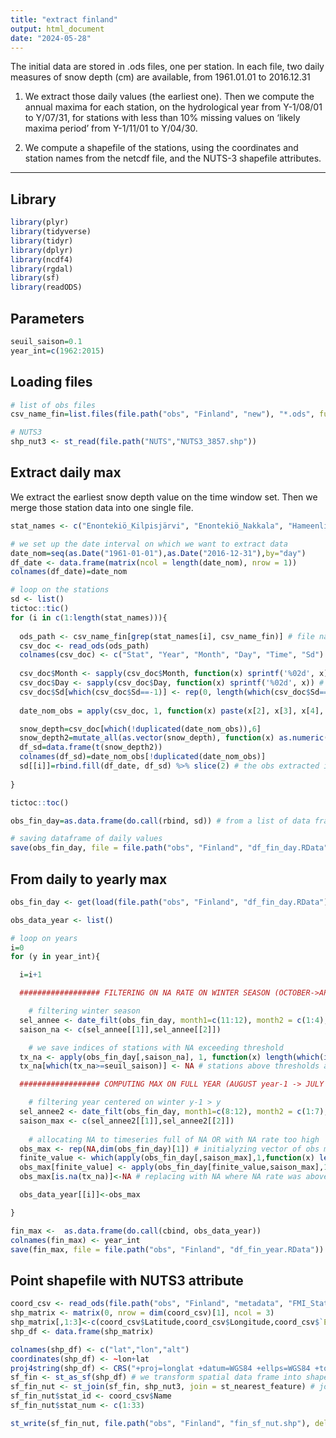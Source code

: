 ```yaml
---
title: "extract finland"
output: html_document
date: "2024-05-28"
---
```

The initial data are stored in .ods files, one per station. In each file, two daily measures of snow depth (cm) are available, from 1961.01.01 to 2016.12.31

(1) We extract those daily values (the earliest one). Then we compute the annual maxima for each station, on the hydrological year from Y-1/08/01 to Y/07/31, for stations with less than 10% missing values on 'likely maxima period' from Y-1/11/01 to Y/04/30.

(2) We compute a shapefile of the stations, using the coordinates and station names from the netcdf file, and the NUTS-3 shapefile attributes.

---

## Library

```r

library(plyr)
library(tidyverse)
library(tidyr)
library(dplyr)
library(ncdf4)
library(rgdal)
library(sf)
library(readODS)

```

## Parameters

```r

seuil_saison=0.1 
year_int=c(1962:2015) 

```

## Loading files

```r

# list of obs files
csv_name_fin=list.files(file.path("obs", "Finland", "new"), "*.ods", full.names = T)

# NUTS3
shp_nut3 <- st_read(file.path("NUTS","NUTS3_3857.shp"))

```

## Extract daily max 

We extract the earliest snow depth value on the time window set. Then we merge those station data into one single file. 

```r

stat_names <- c("Enontekiö_Kilpisjärvi", "Enontekiö_Nakkala", "Hameenlinna_Lammi_Pappila", "Helsinki_Isosaari", "Helsinki_Kaisaniemi", "Helsinki_Katajaluoto", "Helsinki_Kumpula", "Helsinki_Malmi_airfield", "Ilomantsi_Potsonvaara", "Inari_Angeli_Lintupuoliselka", "Inari_Ivalo_airport", "Jokioinen_Ilmala", "Kankaanpaa_Niinisalo_airfield", "Kauhava_airfield", "Kemi_Tornio_airport", "Kemijarvi_airport", "Kittila_Pokka", "Kouvola_Utti_Lentoportintie", "Kuhmo_Kalliojoki", "Kuusamo_airport", "Kuusamo_Kiutakongas", "Lappeenranta_Lepola", "Ranua_airfield", "Rovaniemi_Apukka", "Salla_Naruska", "Salla_parish", "Salla_Varriotunturi", "Savonlinna_Punkaharju_Laukansaari", "Siikajoki_Ruukki", "Utsjoki_Kevo", "Vaala_Pelso", "Vesanto_parish", "Vierema_Kaarakkala")

# we set up the date interval on which we want to extract data
date_nom=seq(as.Date("1961-01-01"),as.Date("2016-12-31"),by="day")
df_date <- data.frame(matrix(ncol = length(date_nom), nrow = 1))
colnames(df_date)=date_nom

# loop on the stations
sd <- list()
tictoc::tic()
for (i in c(1:length(stat_names))){ 
  
  ods_path <- csv_name_fin[grep(stat_names[i], csv_name_fin)] # file name to read
  csv_doc <- read_ods(ods_path)
  colnames(csv_doc) <- c("Stat", "Year", "Month", "Day", "Time", "Sd")
  
  csv_doc$Month <- sapply(csv_doc$Month, function(x) sprintf('%02d', x)) # setting correct month format
  csv_doc$Day <- sapply(csv_doc$Day, function(x) sprintf('%02d', x)) # setting correct day format
  csv_doc$Sd[which(csv_doc$Sd==-1)] <- rep(0, length(which(csv_doc$Sd==-1))) # setting '-1' (snow depth cm) to '0'
  
  date_nom_obs = apply(csv_doc, 1, function(x) paste(x[2], x[3], x[4], sep="-")) # extracting obs dates

  snow_depth=csv_doc[which(!duplicated(date_nom_obs)),6]
  snow_depth2=mutate_all(as.vector(snow_depth), function(x) as.numeric(x))/100
  df_sd=data.frame(t(snow_depth2))
  colnames(df_sd)=date_nom_obs[!duplicated(date_nom_obs)]
  sd[[i]]=rbind.fill(df_date, df_sd) %>% slice(2) # the obs extracted is put into the "big" dataframe spanning the 1961-2015 period
  
}

tictoc::toc()

obs_fin_day=as.data.frame(do.call(rbind, sd)) # from a list of data frames to a single merged one

# saving dataframe of daily values
save(obs_fin_day, file = file.path("obs", "Finland", "df_fin_day.RData"))

```

## From daily to yearly max 


```r

obs_fin_day <- get(load(file.path("obs", "Finland", "df_fin_day.RData")))

obs_data_year <- list()

# loop on years
i=0
for (y in year_int){

  i=i+1

  ################## FILTERING ON NA RATE ON WINTER SEASON (OCTOBER->APRIL) ##################

    # filtering winter season
  sel_annee <- date_filt(obs_fin_day, month1=c(11:12), month2 = c(1:4), annee = y-1)
  saison_na <- c(sel_annee[[1]],sel_annee[[2]])

    # we save indices of stations with NA exceeding threshold
  tx_na <- apply(obs_fin_day[,saison_na], 1, function(x) length(which(is.na(x)))/length(saison_na)) # vector of na rate per station
  tx_na[which(tx_na>=seuil_saison)] <- NA # stations above thresholds are set as NA

  ################## COMPUTING MAX ON FULL YEAR (AUGUST year-1 -> JULY year+1) ##################

    # filtering year centered on winter y-1 > y
  sel_annee2 <- date_filt(obs_fin_day, month1=c(8:12), month2 = c(1:7), annee = y-1)
  saison_max <- c(sel_annee2[[1]],sel_annee2[[2]])
  
    # allocating NA to timeseries full of NA OR with NA rate too high
  obs_max <- rep(NA,dim(obs_fin_day)[1]) # initialyzing vector of obs max
  finite_value <- which(apply(obs_fin_day[,saison_max],1,function(x) length(which(is.na(x)))<length(x))) # indices of series with at least one value
  obs_max[finite_value] <- apply(obs_fin_day[finite_value,saison_max],1,max,na.rm=TRUE) # replacing original NA with max where possible (at least one value)
  obs_max[is.na(tx_na)]<-NA # replacing with NA where NA rate was above 0.1

  obs_data_year[[i]]<-obs_max

}

fin_max <-  as.data.frame(do.call(cbind, obs_data_year))
colnames(fin_max) <- year_int
save(fin_max, file = file.path("obs", "Finland", "df_fin_year.RData"))

```

## Point shapefile with NUTS3 attribute

```r

coord_csv <- read_ods(file.path("obs", "Finland", "metadata", "FMI_Stations_Coordinates.ods"))
shp_matrix <- matrix(0, nrow = dim(coord_csv)[1], ncol = 3) 
shp_matrix[,1:3]<-c(coord_csv$Latitude,coord_csv$Longitude,coord_csv$`Elevation (in meters)`)
shp_df <- data.frame(shp_matrix)

colnames(shp_df) <- c("lat","lon","alt")
coordinates(shp_df) <- ~lon+lat
proj4string(shp_df) <- CRS("+proj=longlat +datum=WGS84 +ellps=WGS84 +towgs84=0,0,0")
sf_fin <- st_as_sf(shp_df) # we transform spatial data frame into shapefile, which is plotting friendly
sf_fin_nut <- st_join(sf_fin, shp_nut3, join = st_nearest_feature) # joining with nut3 id
sf_fin_nut$stat_id <- coord_csv$Name
sf_fin_nut$stat_num <- c(1:33)

st_write(sf_fin_nut, file.path("obs", "Finland", "fin_sf_nut.shp"), delete_layer = TRUE)

```






